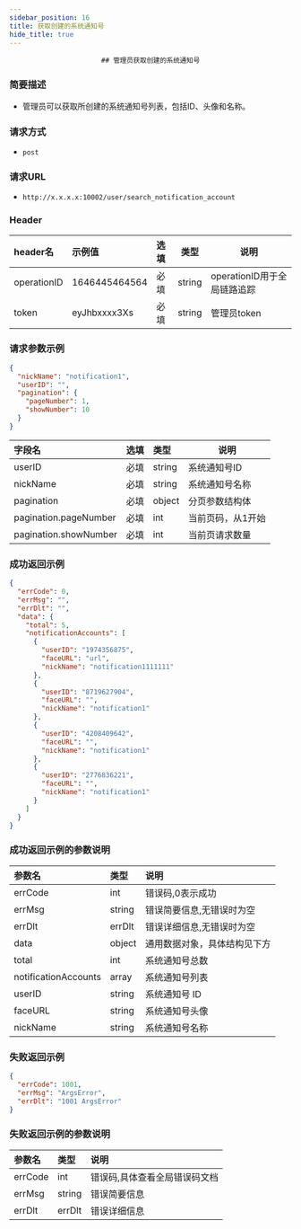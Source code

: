 ```yaml
---
sidebar_position: 16
title: 获取创建的系统通知号
hide_title: true
---
```


<center>

    ## 管理员获取创建的系统通知号

</center>

### 简要描述
- 管理员可以获取所创建的系统通知号列表，包括ID、头像和名称。
### 请求方式
- `post`
### 请求URL
- `http://x.x.x.x:10002/user/search_notification_account`


### Header
|header名|示例值|选填|类型|说明|
|:----    |:-------    |:--- |---|------      |
|operationID|1646445464564|必填|string|operationID用于全局链路追踪|
|token|eyJhbxxxx3Xs|必填|string|管理员token|


### 请求参数示例


```json
{
  "nickName": "notification1",
  "userID": "",
  "pagination": {
    "pageNumber": 1,
    "showNumber": 10
  }
}
```
|字段名|选填|类型|说明|
|:----    |:-------    |:--- |---|
|userID|必填|string|系统通知号ID|
|nickName|必填|string|系统通知号名称|
|pagination|必填|object|分页参数结构体|
|pagination.pageNumber|必填|int|当前页码，从1开始|
|pagination.showNumber|必填|int|当前页请求数量|

### 成功返回示例


```json
{
  "errCode": 0,
  "errMsg": "",
  "errDlt": "",
  "data": {
    "total": 5,
    "notificationAccounts": [
      {
        "userID": "1974356875",
        "faceURL": "url",
        "nickName": "notification1111111"
      },
      {
        "userID": "8719627904",
        "faceURL": "",
        "nickName": "notification1"
      },
      {
        "userID": "4208409642",
        "faceURL": "",
        "nickName": "notification1"
      },
      {
        "userID": "2776836221",
        "faceURL": "",
        "nickName": "notification1"
      }
    ]
  }
}
```
### 成功返回示例的参数说明


| 参数名      | 类型     | 说明             |
|:---------|:-------|:---------------|
| errCode  | int    | 错误码,0表示成功      |
| errMsg   | string | 错误简要信息,无错误时为空  |
| errDlt   | errDlt | 错误详细信息,无错误时为空  |
| data     | object | 通用数据对象，具体结构见下方 |
| total    | int    | 系统通知号总数        |
|notificationAccounts|array|系统通知号列表|
| userID   | string     | 系统通知号 ID|
| faceURL  | string     | 系统通知号头像|
| nickName | string    | 系统通知号名称|


### 失败返回示例


```json
{
  "errCode": 1001,
  "errMsg": "ArgsError",
  "errDlt": "1001 ArgsError"
}
```
### 失败返回示例的参数说明


|参数名|类型|说明|
|:----    |:-------    |:--- |
|errCode|int|错误码,具体查看全局错误码文档|
|errMsg|string|错误简要信息|
|errDlt|errDlt|错误详细信息|